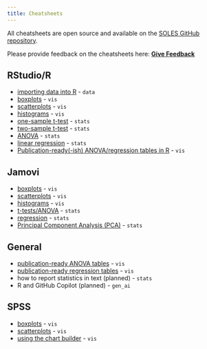 ```yaml
---
title: Cheatsheets
---
```


All cheatsheets are open source and available on the [SOLES GitHub repository](https://github.com/usyd-soles-edu). 

::: {.callout-note}
Please provide feedback on the cheatsheets here: [**Give Feedback**](https://forms.cloud.microsoft/r/Pr6Ek91xCu)
:::

## RStudio/R

- [importing data into R](https://usyd-soles-edu.github.io/cheatsheet-r-data-import/){target="_blank"} - `data`
- [boxplots](https://usyd-soles-edu.github.io/cheatsheet-R-boxplot/){target="_blank"} - `vis`
- [scatterplots](https://usyd-soles-edu.github.io/cheatsheet-r-scatterplot/){target="_blank"} - `vis`
- [histograms](https://usyd-soles-edu.github.io/cheatsheet-r-histogram/){target="_blank"} - `vis`
- [one-sample t-test](https://usyd-soles-edu.github.io/cheatsheet-r-ttest/){target="_blank"} - `stats`
- [two-sample t-test](https://usyd-soles-edu.github.io/cheatsheet-r-two-sample-ttest/){target="_blank"} - `stats`
- [ANOVA](https://usyd-soles-edu.github.io/cheatsheet-r-anova/){target="_blank"} - `stats`
- [linear regression](https://usyd-soles-edu.github.io/cheatsheet-r-regression/){target="_blank"} - `stats`
- [Publication-ready(-ish) ANOVA/regression tables in R](https://usyd-soles-edu.github.io/cheatsheet-r-html-tables/){target="_blank"} - `vis`



## Jamovi

- [boxplots](https://usyd-soles-edu.github.io/cheatsheet-jamovi-boxplot/){target="_blank"} - `vis`
- [scatterplots](https://usyd-soles-edu.github.io/cheatsheet-jamovi-scatterplot/){target="_blank"} - `vis`
- [histograms](https://usyd-soles-edu.github.io/cheatsheet-jamovi-histogram/){target="_blank"} - `vis`
- [t-tests/ANOVA](https://usyd-soles-edu.github.io/cheatsheet-jamovi-anova/){target="_blank"} - `stats`
- [regression](#){target="_blank"} - `stats`
- [Principal Component Analysis (PCA)](https://usyd-soles-edu.github.io/cheatsheet-jamovi-pca/){target="_blank"} - `stats`


## General

- [publication-ready ANOVA tables](https://biol2022.github.io/BIOL2022-unit-manual/assets/cheatsheet_manual_anova_table.pdf) - `vis`
- [publication-ready regression tables](https://biol2022.github.io/BIOL2022-unit-manual/assets/cheatsheet_manual_lm_table.pdf) - `vis`
- how to report statistics in text (planned) - `stats`
- R and GitHub Copilot (planned) - `gen_ai`


## SPSS

- [boxplots](https://envx-resources.github.io/cheatsheet-spss-boxplot/){target="_blank"} - `vis`
- [scatterplots](https://usyd-soles-edu.github.io/cheatsheet-spss-scatterplot/){target="_blank"} - `vis`
- [using the chart builder](https://usyd-soles-edu.github.io/cheatsheet-spss-chart-builder/){target="_blank"} - `vis`